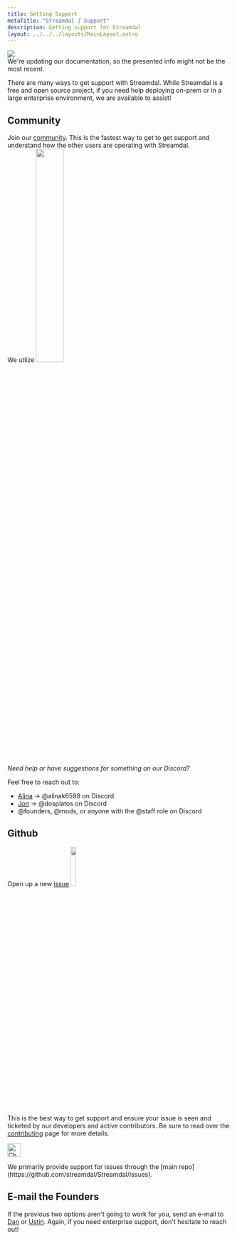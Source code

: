 ```yaml
---
title: Getting Support
metaTitle: "Streamdal | Support"
description: Getting support for Streamdal
layout: ../../../layouts/MainLayout.astro
---
```



<div class="addl-wrapper">
<div class="addl">
<img src={information} class="uimage" />
<div class="addlcontent">
We're updating our documentation, so the presented info might not be the
most recent.
</div>
</div>
</div>

There are many ways to get support with Streamdal. While Streamdal is a free 
and open source project, if you need help deploying on-prem or in a large 
enterprise environment, we are available to assist!

## Community

Join our [community](/en/resources-support/community). This is the fastest way 
to get to get support and understand how the other users are operating with 
Streamdal.
<br />
We utlize <a href="https://discord.gg/streamdal" alt="Streamdal Community Discord"><img src={discordlogo} width="35%" height="35%" style="display: inline" /></a>

_Need help or have suggestions for something on our Discord?_

Feel free to reach out to:

- [Alina](malto:alina@streamdal.com) -> @alinak6598 on Discord
- [Jon](mailto:jon@streamdal.com) -> @dosplatos on Discord
- @founders, @mods, or anyone with the @staff role on Discord

## Github

Open up a new [issue](https://github.com/streamdal/Streamdal/issues) <a href="https://github.com/streamdal/Streamdal/issues"><img src={github} width="15%" height="15%" style="display: inline;" /></a>

This is the best way to get support and ensure your issue is seen and ticketed 
by our developers and active contributors. Be sure to read over the 
[contributing](/en/resources-support/contributing/) page for more details.


<Notification type="checked">
  <img src={checked} alt="Check" width="30px" height="30px" />
  <div class="prose-md prose-p:my-2 prose-a:text-purple-dark prose-a:underline">
  <p>
  We primarily provide support for issues through the [main repo](https://github.com/streamdal/Streamdal/issues).
  </p>
  </div>
</Notification>

## E-mail the Founders

If the previous two options aren't going to work for you, send an e-mail to 
[Dan](mailto:daniel@streamdal.com) or [Ustin](mailto:ustin@streamdal.com). 
Again, if you need enterprise support, don't hesitate to reach out!

